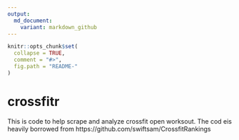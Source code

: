 ```yaml
---
output:
  md_document:
    variant: markdown_github
---
```


<!-- README.md is generated from README.Rmd. Please edit that file -->

```r
knitr::opts_chunk$set(
  collapse = TRUE,
  comment = "#>",
  fig.path = "README-"
)
```
# crossfitr
 
 This is code to help scrape and analyze crossfit open worksout.  The cod eis heavily borrowed from https://github.com/swiftsam/CrossfitRankings
 
 